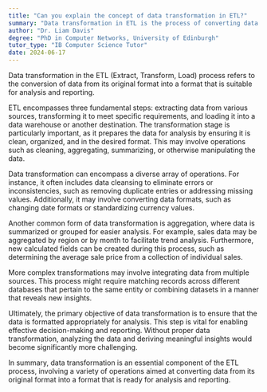 ```yaml
---
title: "Can you explain the concept of data transformation in ETL?"
summary: "Data transformation in ETL is the process of converting data from its source format into the required format for analysis and reporting."
author: "Dr. Liam Davis"
degree: "PhD in Computer Networks, University of Edinburgh"
tutor_type: "IB Computer Science Tutor"
date: 2024-06-17
---
```


Data transformation in the ETL (Extract, Transform, Load) process refers to the conversion of data from its original format into a format that is suitable for analysis and reporting.

ETL encompasses three fundamental steps: extracting data from various sources, transforming it to meet specific requirements, and loading it into a data warehouse or another destination. The transformation stage is particularly important, as it prepares the data for analysis by ensuring it is clean, organized, and in the desired format. This may involve operations such as cleaning, aggregating, summarizing, or otherwise manipulating the data.

Data transformation can encompass a diverse array of operations. For instance, it often includes data cleansing to eliminate errors or inconsistencies, such as removing duplicate entries or addressing missing values. Additionally, it may involve converting data formats, such as changing date formats or standardizing currency values.

Another common form of data transformation is aggregation, where data is summarized or grouped for easier analysis. For example, sales data may be aggregated by region or by month to facilitate trend analysis. Furthermore, new calculated fields can be created during this process, such as determining the average sale price from a collection of individual sales.

More complex transformations may involve integrating data from multiple sources. This process might require matching records across different databases that pertain to the same entity or combining datasets in a manner that reveals new insights.

Ultimately, the primary objective of data transformation is to ensure that the data is formatted appropriately for analysis. This step is vital for enabling effective decision-making and reporting. Without proper data transformation, analyzing the data and deriving meaningful insights would become significantly more challenging.

In summary, data transformation is an essential component of the ETL process, involving a variety of operations aimed at converting data from its original format into a format that is ready for analysis and reporting.
    
